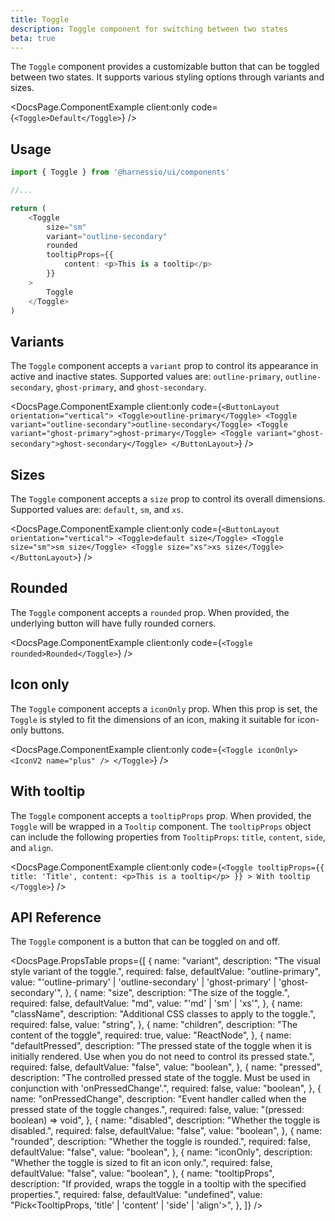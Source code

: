 ```yaml
---
title: Toggle
description: Toggle component for switching between two states
beta: true
---
```


The `Toggle` component provides a customizable button that can be toggled between two states. It supports various styling options through variants and sizes.


<DocsPage.ComponentExample
  client:only
  code={`
    <Toggle>Default</Toggle>
  `}
/>

## Usage

```typescript jsx
import { Toggle } from '@harnessio/ui/components'

//...

return (
    <Toggle
        size="sm"
        variant="outline-secondary"
        rounded
        tooltipProps={{
            content: <p>This is a tooltip</p>
        }}
    >
        Toggle
    </Toggle>
)
```

## Variants

The `Toggle` component accepts a `variant` prop to control its appearance in active and inactive states. Supported values are: `outline-primary`, `outline-secondary`, `ghost-primary`, and `ghost-secondary`.

<DocsPage.ComponentExample
  client:only
  code={`
    <ButtonLayout orientation="vertical">
        <Toggle>outline-primary</Toggle>
        <Toggle variant="outline-secondary">outline-secondary</Toggle>
        <Toggle variant="ghost-primary">ghost-primary</Toggle>
        <Toggle variant="ghost-secondary">ghost-secondary</Toggle>
    </ButtonLayout>
`}
/>

## Sizes

The `Toggle` component accepts a `size` prop to control its overall dimensions. Supported values are: `default`, `sm`, and `xs`.

<DocsPage.ComponentExample
  client:only
  code={`
    <ButtonLayout orientation="vertical">
        <Toggle>default size</Toggle>
        <Toggle size="sm">sm size</Toggle>
        <Toggle size="xs">xs size</Toggle>
    </ButtonLayout>
`}
/>

## Rounded

The `Toggle` component accepts a `rounded` prop. When provided, the underlying button will have fully rounded corners.

<DocsPage.ComponentExample
  client:only
  code={`
    <Toggle rounded>Rounded</Toggle>
`}
/>

## Icon only

The `Toggle` component accepts a `iconOnly` prop. When this prop is set, the `Toggle` is styled to fit the dimensions of an icon, making it suitable for icon-only buttons.

<DocsPage.ComponentExample
  client:only
  code={`
    <Toggle iconOnly>
        <IconV2 name="plus" />
    </Toggle>
`}
/>

## With tooltip

The `Toggle` component accepts a `tooltipProps` prop. When provided, the `Toggle` will be wrapped in a `Tooltip` component. The `tooltipProps` object can include the following properties from `TooltipProps`: `title`, `content`, `side`, and `align`.

<DocsPage.ComponentExample
  client:only
  code={`
    <Toggle
      tooltipProps={{
        title: 'Title',
        content: <p>This is a tooltip</p>
      }}
    >
        With tooltip
    </Toggle>
`}
/>

## API Reference

The `Toggle` component is a button that can be toggled on and off.

<DocsPage.PropsTable
  props={[
    {
      name: "variant",
      description: "The visual style variant of the toggle.",
      required: false,
      defaultValue: "outline-primary",
      value:
        "'outline-primary' | 'outline-secondary' | 'ghost-primary' | 'ghost-secondary'",
    },
    {
      name: "size",
      description: "The size of the toggle.",
      required: false,
      defaultValue: "md",
      value: "'md' | 'sm' | 'xs'",
    },
    {
      name: "className",
      description: "Additional CSS classes to apply to the toggle.",
      required: false,
      value: "string",
    },
    {
      name: "children",
      description: "The content of the toggle",
      required: true,
      value: "ReactNode",
    },
    {
      name: "defaultPressed",
      description:
        "The pressed state of the toggle when it is initially rendered. Use when you do not need to control its pressed state.",
      required: false,
      defaultValue: "false",
      value: "boolean",
    },
    {
      name: "pressed",
      description:
        "The controlled pressed state of the toggle. Must be used in conjunction with 'onPressedChange'.",
      required: false,
      value: "boolean",
    },
    {
      name: "onPressedChange",
      description:
        "Event handler called when the pressed state of the toggle changes.",
      required: false,
      value: "(pressed: boolean) => void",
    },
    {
      name: "disabled",
      description: "Whether the toggle is disabled.",
      required: false,
      defaultValue: "false",
      value: "boolean",
    },
    {
      name: "rounded",
      description: "Whether the toggle is rounded.",
      required: false,
      defaultValue: "false",
      value: "boolean",
    },
    {
      name: "iconOnly",
      description: "Whether the toggle is sized to fit an icon only.",
      required: false,
      defaultValue: "false",
      value: "boolean",
    },
    {
      name: "tooltipProps",
      description:
        "If provided, wraps the toggle in a tooltip with the specified properties.",
      required: false,
      defaultValue: "undefined",
      value: "Pick<TooltipProps, 'title' | 'content' | 'side' | 'align'>",
    },
  ]}
/>
